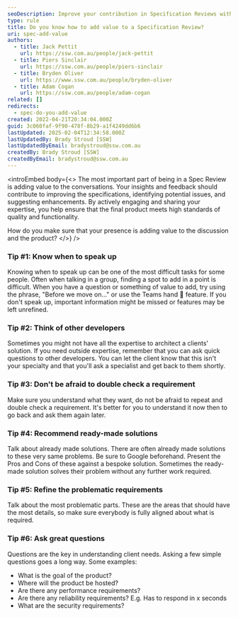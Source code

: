 ```yaml
---
seoDescription: Improve your contribution in Specification Reviews with essential tips on adding value, asking questions, and refining requirements for better outcomes.
type: rule
title: Do you know how to add value to a Specification Review?
uri: spec-add-value
authors:
  - title: Jack Pettit
    url: https://ssw.com.au/people/jack-pettit
  - title: Piers Sinclair
    url: https://ssw.com.au/people/piers-sinclair
  - title: Bryden Oliver
    url: https://www.ssw.com.au/people/bryden-oliver
  - title: Adam Cogan
    url: https://ssw.com.au/people/adam-cogan
related: []
redirects:
  - spec-do-you-add-value
created: 2022-04-21T20:34:04.000Z
guid: 3c060faf-9f90-478f-8b29-a1f4249dd6b6
lastUpdated: 2025-02-04T12:34:58.000Z
lastUpdatedBy: Brady Stroud [SSW]
lastUpdatedByEmail: bradystroud@ssw.com.au
createdBy: Brady Stroud [SSW]
createdByEmail: bradystroud@ssw.com.au
---
```


<introEmbed
  body={<>
The most important part of being in a Spec Review is adding value to the conversations. Your insights and feedback should contribute to improving the specifications, identifying potential issues, and suggesting enhancements. By actively engaging and sharing your expertise, you help ensure that the final product meets high standards of quality and functionality.

How do you make sure that your presence is adding value to the discussion and the product?
  </>}
/>
### Tip #1: Know when to speak up

Knowing when to speak up can be one of the most difficult tasks for some people. Often when talking in a group, finding a spot to add in a point is difficult. When you have a question or something of value to add, try using the phrase, "Before we move on..." or use the Teams hand 👋 feature. If you don't speak up, important information might be missed or features may be left unrefined.

### Tip #2: Think of other developers

Sometimes you might not have all the expertise to architect a clients' solution. If you need outside expertise, remember that you can ask quick questions to other developers. You can let the client know that this isn't your specialty and that you'll ask a specialist and get back to them shortly.

### Tip #3: Don't be afraid to double check a requirement

Make sure you understand what they want, do not be afraid to repeat and double check a requirement. It's better for you to understand it now then to go back and ask them again later.

### Tip #4: Recommend ready-made solutions

Talk about already made solutions. There are often already made solutions to these very same problems. Be sure to Google beforehand. Present the Pros and Cons of these against a bespoke solution. Sometimes the ready-made solution solves their problem without any further work required.

### Tip #5: Refine the problematic requirements

Talk about the most problematic parts. These are the areas that should have the most details, so make sure everybody is fully aligned about what is required.

### Tip #6: Ask great questions

Questions are the key in understanding client needs. Asking a few simple questions goes a long way. Some examples:

* What is the goal of the product?
* Where will the product be hosted?
* Are there any performance requirements?
* Are there any reliability requirements?  E.g. Has to respond in x seconds
* What are the security requirements?
